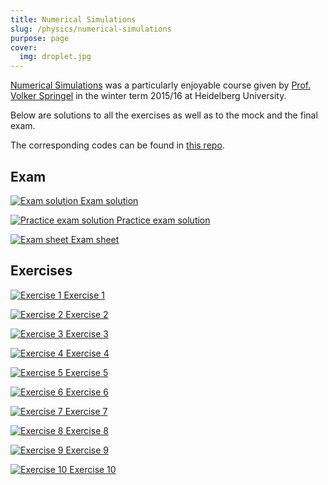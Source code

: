 ```yaml
---
title: Numerical Simulations
slug: /physics/numerical-simulations
purpose: page
cover:
  img: droplet.jpg
---
```


[Numerical Simulations](https://h-its.org/mbm-teaching/fundamentals-simulation-methods) was a particularly enjoyable course given by [Prof. Volker Springel](https://www.imprs-astro.mpg.de/content/prof-dr-volker-springel) in the winter term 2015/16 at Heidelberg University.

Below are solutions to all the exercises as well as to the mock and the final exam.

The corresponding codes can be found in [this repo](https://github.com/janosh/numeric-simulations).

## Exam

<DocsGrid>

[![Exam solution](thumbnails/exam-sol.png) Exam solution](pdfs/exam-sol.pdf)

[![Practice exam solution](thumbnails/practice-exam-sol.png) Practice exam solution](pdfs/practice-exam-sol.pdf)

[![Exam sheet](thumbnails/exam-sheet.png) Exam sheet](pdfs/exam-sheet.pdf)

</DocsGrid>

## Exercises

<DocsGrid>

[![Exercise 1](thumbnails/sol-01.png) Exercise 1](pdfs/sol-01.pdf)

[![Exercise 2](thumbnails/sol-02.png) Exercise 2](pdfs/sol-02.pdf)

[![Exercise 3](thumbnails/sol-03.png) Exercise 3](pdfs/sol-03.pdf)

[![Exercise 4](thumbnails/sol-04.png) Exercise 4](pdfs/sol-04.pdf)

[![Exercise 5](thumbnails/sol-05.png) Exercise 5](pdfs/sol-05.pdf)

[![Exercise 6](thumbnails/sol-06.png) Exercise 6](pdfs/sol-06.pdf)

[![Exercise 7](thumbnails/sol-07.png) Exercise 7](pdfs/sol-07.pdf)

[![Exercise 8](thumbnails/sol-08.png) Exercise 8](pdfs/sol-08.pdf)

[![Exercise 9](thumbnails/sol-09.png) Exercise 9](pdfs/sol-09.pdf)

[![Exercise 10](thumbnails/sol-10.png) Exercise 10](pdfs/sol-10.pdf)

</DocsGrid>
